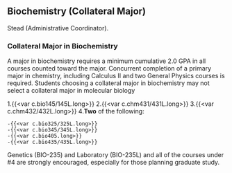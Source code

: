 ## Biochemistry (Collateral Major)

Stead (Administrative Coordinator).

### Collateral Major in Biochemistry

A major in biochemistry requires a minimum cumulative 2.0 GPA in all courses counted toward the major.
Concurrent completion of a primary major in chemistry, including Calculus II and two General Physics courses is required. Students choosing a collateral major in biochemistry may not select a collateral major in molecular biology

1.{{<var c.bio145/145L.long>}}
2.{{<var c.chm431/431L.long>}}
3.{{<var c.chm432/432L.long>}}
4.**Two** of the following:

    -{{<var c.bio325/325L.long>}}
    -{{<var c.bio345/345L.long>}}
    -{{<var c.bio405.long>}}
    -{{<var c.bio435/435L.long>}}

Genetics (BIO-235) and Laboratory (BIO-235L) and all of the courses under #4 are strongly encouraged, especially for those planning graduate study.
